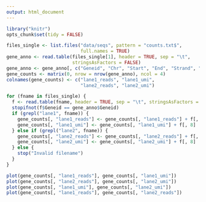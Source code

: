 ```yaml
---
output: html_document
---
```


```r
library("knitr")
opts_chunk$set(tidy = FALSE)
```


```r
files_single <- list.files("data/seqs", pattern = "counts.txt$",
                           full.names = TRUE)
gene_anno <- read.table(files_single[1], header = TRUE, sep = "\t",
                        stringsAsFactors = FALSE)
gene_anno <- gene_anno[, c("Geneid", "Chr", "Start", "End", "Strand", "Length")]
gene_counts <- matrix(0, nrow = nrow(gene_anno), ncol = 4)
colnames(gene_counts) <- c("lane1_reads", "lane1_umi",
                           "lane2_reads", "lane2_umi")
```

```r
for (fname in files_single) {
  f <- read.table(fname, header = TRUE, sep = "\t", stringsAsFactors = FALSE)
  stopifnot(f$Geneid == gene_anno$Geneid)
  if (grepl("lane1", fname)) {
    gene_counts[, "lane1_reads"] <- gene_counts[, "lane1_reads"] + f[, 7]
    gene_counts[, "lane1_umi"] <- gene_counts[, "lane1_umi"] + f[, 8]
  } else if (grepl("lane2", fname)) {
    gene_counts[, "lane2_reads"] <- gene_counts[, "lane2_reads"] + f[, 7]
    gene_counts[, "lane2_umi"] <- gene_counts[, "lane2_umi"] + f[, 8]
  } else {
    stop("Invalid filename")
  }
}
```

```r
plot(gene_counts[, "lane1_reads"], gene_counts[, "lane1_umi"])
plot(gene_counts[, "lane2_reads"], gene_counts[, "lane2_umi"])
plot(gene_counts[, "lane1_umi"], gene_counts[, "lane2_umi"])
plot(gene_counts[, "lane1_reads"], gene_counts[, "lane2_reads"])
```

